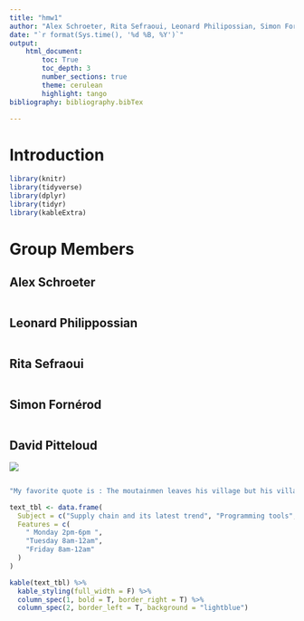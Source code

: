 ```yaml
---
title: "hmw1"
author: "Alex Schroeter, Rita Sefraoui, Leonard Philipossian, Simon Fornerod, David Pitteloud"
date: "`r format(Sys.time(), '%d %B, %Y')`"
output: 
    html_document:
        toc: True
        toc_depth: 3 
        number_sections: true
        theme: cerulean
        highlight: tango
bibliography: bibliography.bibTex

---
```



# Introduction


```r

library(knitr)
library(tidyverse)
library(dplyr)
library(tidyr)
library(kableExtra)
```


# Group Members

## Alex Schroeter

```r

```

## Leonard Philippossian

```r

```

## Rita Sefraoui

```r

```

## Simon Fornérod

```r

```


## David Pitteloud

![](images/Capture.png)

```r

```


```r
"My favorite quote is : The moutainmen leaves his village but his village never leaves him"
```


```r
text_tbl <- data.frame(
  Subject = c("Supply chain and its latest trend", "Programming tools", "Project in Data Analytics"),
  Features = c(
    " Monday 2pm-6pm ",
    "Tuesday 8am-12am", 
    "Friday 8am-12am"
  )
)

kable(text_tbl) %>%
  kable_styling(full_width = F) %>%
  column_spec(1, bold = T, border_right = T) %>%
  column_spec(2, border_left = T, background = "lightblue")

```



